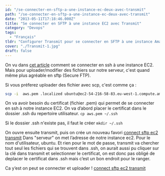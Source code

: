 ```yaml
---
id: "/se-connecter-en-sftp-a-une-instance-ec-deux-avec-transmit"
path: "/se-connecter-en-sftp-a-une-instance-ec-deux-avec-transmit"
date: "2013-05-11T17:18:46.000Z"
title: "Se connecter en SFTP à une instance EC2 avec Transmit"
category: "Devops"
tags: 
  - "Français"
tldr: "Configurer Transmit pour se connecter en SFTP à une instance Amazon EC2"
cover: "./Transmit-1.jpg"
draft: false
---
```


On vu dans [cet article](/configurer-un-serveur-ubuntu-en-10-min-avec-amazon-ec2-et-en-plus-cest-gratuit/ "Configurer gratuitement un serveur ubuntu en 10 min avec amazon EC2") comment se connecter en ssh à une instance EC2. Mais pour uploader/modifier des fichiers sur notre serveur, c'est quand même plus agréable en sftp (Secure FTP).

Si vous préferez uploader des fichier avec scp, c'est comme ça : 
```bash
scp -i  aws.pem .localized ubuntu@ec2-54-216-58-83.eu-west-1.compute.amazonaws.com:~/public_html
```

On va avoir besoin du certificat (fichier .pem) qui permet de se connecter en ssh à notre instance EC2. On va d’abord placer le certificat dans le dossier .ssh du repertoire utilisateur. `cp aws.pem ~/.ssh`

Si le dossier .ssh n'existe pas, il faut le créer `mkdir ~/.ssh`

On ouvre ensuite transmit, puis on crée un nouveau favori [connect sftp ec2 transmit](./Screen-shot-2013-05-10-at-3.20.11-PM.png) Dans "serveur" on met l’adresse de notre instance ec2. Pour le nom d'utilisateur, ubuntu. Et rien pour le mot de passe, transmit va chercher tout seul les fichiers qui se trouvent dans .ssh, on aurait aussi pu cliquer sur la clé dans transmit et selectionner le certificat, on est donc pas obligé de deplacer le certificat dans .ssh mais c’est un bon endroit pour le ranger.

Ca y’est on peut se connecter et uploader ! [connect sftp ec2 transmit](./Screen-shot-2013-05-11-at-7.15.26-PM.png)
